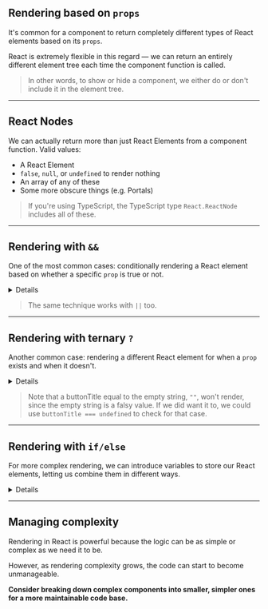 
## Rendering based on `props`

It's common for a component to return completely different types of React elements based on its `props`.

React is extremely flexible in this regard — we can return an entirely different element tree each time the component function is called.

> In other words, to show or hide a component, we either do or don't include it in the element tree.

---

## React Nodes

We can actually return more than just React Elements from a component function. Valid values:

- A React Element
- `false`, `null`, or `undefined` to render nothing
- An array of any of these
- Some more obscure things (e.g. Portals)

> If you're using TypeScript, the TypeScript type `React.ReactNode` includes all of these.

---

## Rendering with `&&`

One of the most common cases: conditionally rendering a React element based on whether a specific `prop` is true or not. <Details>In this example, we'll render a Card component that takes a `title` prop and optionally a `showButton` prop. We only want to render a `Button` for the subtitle if it exists.</Details>

> The same technique works with `||` too.

<Example code={shortCircuitAnd} />

---

## Rendering with ternary `?`

Another common case: rendering a different React element for when a `prop` exists and when it doesn't. <Details>We can accomplish this with the ternary operator.</Details>

> Note that a buttonTitle equal to the empty string, `""`, won't render, since the empty string is a falsy value. If we did want it to, we could use `buttonTitle === undefined` to check for that case.

<Example code={ternaryEvaluation} />

---

## Rendering with `if/else`

For more complex rendering, we can introduce variables to store our React elements, letting us combine them in different ways.<Details> Let's take a look at an example where the rendering is substantially different based on whether or not the `loading` and `error` props exist.</Details>

<Example code={complexRendering} />

---

## Managing complexity

Rendering in React is powerful because the logic can be as simple or complex as we need it to be.

However, as rendering complexity grows, the code can start to become unmanageable.

**Consider breaking down complex components into smaller, simpler ones for a more maintainable code base.**
